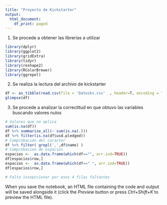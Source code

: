 ```yaml
---
title: "Proyecto de Kickstarter"
output:
  html_document:
    df_print: paged
---
```


1.  Se procede a obtener las librerías a utilizar

```r
library(dplyr)
library(ggplot2)
library(gridExtra)
library(tidyr)
library(reshape2)
library(RColorBrewer)
library(ggrepel)
```

2.  Se realiza la lectura del archivo de kickstarter

```r
df <- as_tibble(read.csv(file = 'Datosks.csv'  , header=T, encoding = "UTF-8"))
glimpse(df)
```

3.  Se procede a analizar la correctitud en que obtuvo las variables buscando valores nulos

```r
# Valores que no aplica
sum(is.na(df))
df %>% summarise_all(~ sum(is.na(.)))
df %>% filter(is.na(df$usd.pledged))
# Comprobación del caracter 
df %>% filter( grepl(',',df$name) ) 
# Comprobacion de espacios
espacios <-  as.data.frame(which(df=="", arr.ind=TRUE))
df[espacios$row,]
espacios <-  as.data.frame(which(df==" ", arr.ind=TRUE))
df[espacios$row,]

# Falta insepccionar por esos 4 filas faltantes


```

When you save the notebook, an HTML file containing the code and output will be saved alongside it (click the *Preview* button or press *Ctrl+Shift+K* to preview the HTML file).
